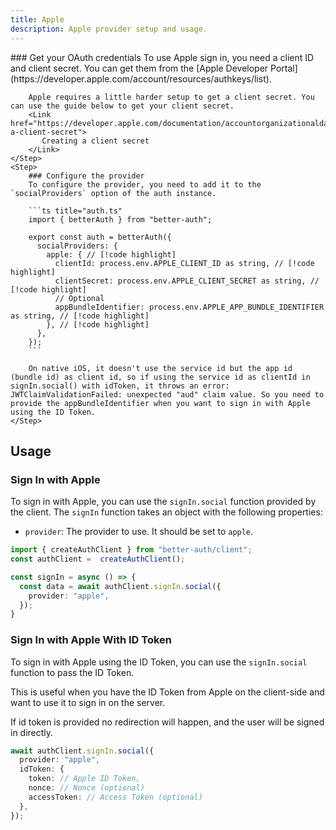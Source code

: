 ```yaml
---
title: Apple
description: Apple provider setup and usage.
---
```


<Steps>
    <Step>
        ### Get your OAuth credentials
        To use Apple sign in, you need a client ID and client secret. You can get them from the [Apple Developer Portal](https://developer.apple.com/account/resources/authkeys/list).

        Apple requires a little harder setup to get a client secret. You can use the guide below to get your client secret.
        <Link href="https://developer.apple.com/documentation/accountorganizationaldatasharing/creating-a-client-secret">
           Creating a client secret
        </Link>
    </Step>
    <Step>
        ### Configure the provider
        To configure the provider, you need to add it to the `socialProviders` option of the auth instance.

        ```ts title="auth.ts"
        import { betterAuth } from "better-auth";

        export const auth = betterAuth({
          socialProviders: {
            apple: { // [!code highlight]
              clientId: process.env.APPLE_CLIENT_ID as string, // [!code highlight]
              clientSecret: process.env.APPLE_CLIENT_SECRET as string, // [!code highlight]
              // Optional
              appBundleIdentifier: process.env.APPLE_APP_BUNDLE_IDENTIFIER as string, // [!code highlight]
            }, // [!code highlight]
          },
        });
        ```

        On native iOS, it doesn't use the service id but the app id (bundle id) as client id, so if using the service id as clientId in signIn.social() with idToken, it throws an error: JWTClaimValidationFailed: unexpected "aud" claim value. So you need to provide the appBundleIdentifier when you want to sign in with Apple using the ID Token.
    </Step>
</Steps>


## Usage

### Sign In with Apple

To sign in with Apple, you can use the `signIn.social` function provided by the client. The `signIn` function takes an object with the following properties:
- `provider`: The provider to use. It should be set to `apple`.

```ts title="auth-client.ts"  /
import { createAuthClient } from "better-auth/client";
const authClient =  createAuthClient();

const signIn = async () => {
  const data = await authClient.signIn.social({
    provider: "apple",
  });
}
```


### Sign In with Apple With ID Token

To sign in with Apple using the ID Token, you can use the `signIn.social` function to pass the ID Token.

This is useful when you have the ID Token from Apple on the client-side and want to use it to sign in on the server.

<Callout>
  If id token is provided no redirection will happen, and the user will be signed in directly.
</Callout>

```ts title="auth-client.ts"
await authClient.signIn.social({
  provider: "apple",
  idToken: {
    token: // Apple ID Token,
    nonce: // Nonce (optional)
    accessToken: // Access Token (optional)
  },
});
```
